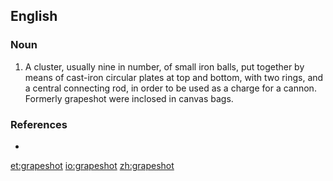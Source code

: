 ==English==
{{wikipedia}}
===Noun===
{{en-noun|grapeshot}}

# A cluster, usually nine in number, of small iron balls, put together by means of cast-iron circular plates at top and bottom, with two rings, and a central connecting rod, in order to be used as a charge for a cannon. Formerly grapeshot were inclosed in canvas bags.

===References===
*{{R:1913}}

[[et:grapeshot]]
[[io:grapeshot]]
[[zh:grapeshot]]